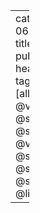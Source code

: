 ---
categories: []
date: "2018-06-29T12:39:38-04:00"
title: Peer-reviewed publications
draft: false
header:
  caption: ""
  image: ""
tags: []
bibliography: [all_pubs.bib]
nocite: | 
  @valpine2010synchrony, @scranton2013small, @scranton2014approximate, @valpine2014importance, @scranton2016coexistence, @scranton2016importance, @scranton2017predicting, @littrell2018evaluating
  
  
---